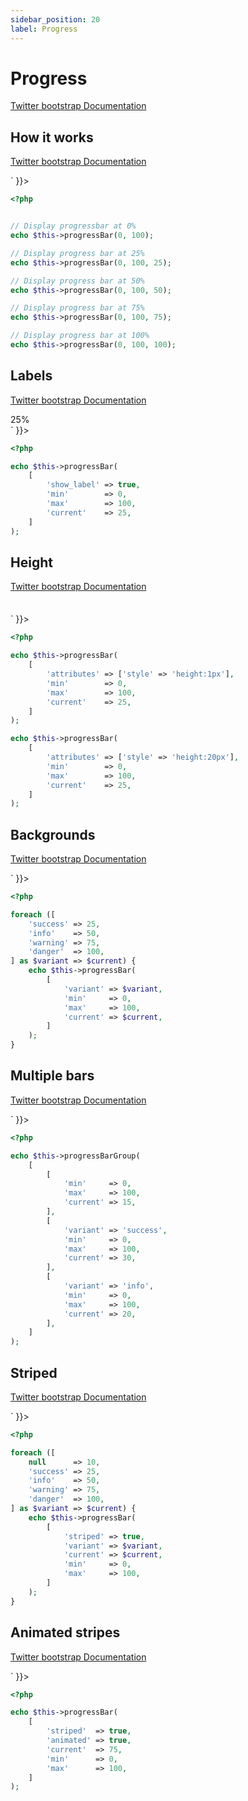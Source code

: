 ```yaml
---
sidebar_position: 20
label: Progress
---
```



# Progress

[Twitter bootstrap Documentation](https://getbootstrap.com/docs/5.1/components/progress/)

## How it works

[Twitter bootstrap Documentation](https://getbootstrap.com/docs/5.1/components/progress/#how-it-works)

<Tabs>
<TabItem value="result" label="Result" default>
  <HtmlCode bootstrapVersion="5.1">
      <div dangerouslySetInnerHTML={{ __html: `<div class="progress">
    <div aria-valuemax="100" aria-valuemin="0" aria-valuenow="0" class="progress-bar" role="progressbar"></div>
</div>
<div class="progress">
    <div aria-valuemax="100" aria-valuemin="0" aria-valuenow="25" class="progress-bar" role="progressbar" style="width: 25%;"></div>
</div>
<div class="progress">
    <div aria-valuemax="100" aria-valuemin="0" aria-valuenow="50" class="progress-bar" role="progressbar" style="width: 50%;"></div>
</div>
<div class="progress">
    <div aria-valuemax="100" aria-valuemin="0" aria-valuenow="75" class="progress-bar" role="progressbar" style="width: 75%;"></div>
</div>
<div class="progress">
    <div aria-valuemax="100" aria-valuemin="0" aria-valuenow="100" class="progress-bar" role="progressbar" style="width: 100%;"></div>
</div>` }}></div>
  </HtmlCode>
</TabItem>
<TabItem value="source" label="Source">

```php
<?php


// Display progressbar at 0%
echo $this->progressBar(0, 100);

// Display progress bar at 25%
echo $this->progressBar(0, 100, 25);

// Display progress bar at 50%
echo $this->progressBar(0, 100, 50);

// Display progress bar at 75%
echo $this->progressBar(0, 100, 75);

// Display progress bar at 100%
echo $this->progressBar(0, 100, 100);

```

</TabItem>
</Tabs>

## Labels

[Twitter bootstrap Documentation](https://getbootstrap.com/docs/5.1/components/progress/#labels)

<Tabs>
<TabItem value="result" label="Result" default>
  <HtmlCode bootstrapVersion="5.1">
      <div dangerouslySetInnerHTML={{ __html: `<div class="progress">
    <div aria-valuemax="100" aria-valuemin="0" aria-valuenow="25" class="progress-bar" role="progressbar" style="width: 25%;">
        25%
    </div>
</div>` }}></div>
  </HtmlCode>
</TabItem>
<TabItem value="source" label="Source">

```php
<?php

echo $this->progressBar(
    [
        'show_label' => true,
        'min'        => 0,
        'max'        => 100,
        'current'    => 25,
    ]
);

```

</TabItem>
</Tabs>

## Height

[Twitter bootstrap Documentation](https://getbootstrap.com/docs/5.1/components/progress/#height)

<Tabs>
<TabItem value="result" label="Result" default>
  <HtmlCode bootstrapVersion="5.1">
      <div dangerouslySetInnerHTML={{ __html: `<div class="progress" style="height: 1px;">
    <div aria-valuemax="100" aria-valuemin="0" aria-valuenow="25" class="progress-bar" role="progressbar" style="width: 25%;"></div>
</div>
<div class="progress" style="height: 20px;">
    <div aria-valuemax="100" aria-valuemin="0" aria-valuenow="25" class="progress-bar" role="progressbar" style="width: 25%;"></div>
</div>` }}></div>
  </HtmlCode>
</TabItem>
<TabItem value="source" label="Source">

```php
<?php

echo $this->progressBar(
    [
        'attributes' => ['style' => 'height:1px'],
        'min'        => 0,
        'max'        => 100,
        'current'    => 25,
    ]
);

echo $this->progressBar(
    [
        'attributes' => ['style' => 'height:20px'],
        'min'        => 0,
        'max'        => 100,
        'current'    => 25,
    ]
);

```

</TabItem>
</Tabs>

## Backgrounds

[Twitter bootstrap Documentation](https://getbootstrap.com/docs/5.1/components/progress/#backgrounds)

<Tabs>
<TabItem value="result" label="Result" default>
  <HtmlCode bootstrapVersion="5.1">
      <div dangerouslySetInnerHTML={{ __html: `<div class="progress">
    <div aria-valuemax="100" aria-valuemin="0" aria-valuenow="25" class="bg-success progress-bar" role="progressbar" style="width: 25%;"></div>
</div>
<div class="progress">
    <div aria-valuemax="100" aria-valuemin="0" aria-valuenow="50" class="bg-info progress-bar" role="progressbar" style="width: 50%;"></div>
</div>
<div class="progress">
    <div aria-valuemax="100" aria-valuemin="0" aria-valuenow="75" class="bg-warning progress-bar" role="progressbar" style="width: 75%;"></div>
</div>
<div class="progress">
    <div aria-valuemax="100" aria-valuemin="0" aria-valuenow="100" class="bg-danger progress-bar" role="progressbar" style="width: 100%;"></div>
</div>` }}></div>
  </HtmlCode>
</TabItem>
<TabItem value="source" label="Source">

```php
<?php

foreach ([
    'success' => 25,
    'info'    => 50,
    'warning' => 75,
    'danger'  => 100,
] as $variant => $current) {
    echo $this->progressBar(
        [
            'variant' => $variant,
            'min'     => 0,
            'max'     => 100,
            'current' => $current,
        ]
    );
}

```

</TabItem>
</Tabs>

## Multiple bars

[Twitter bootstrap Documentation](https://getbootstrap.com/docs/5.1/components/progress/#multiple-bars)

<Tabs>
<TabItem value="result" label="Result" default>
  <HtmlCode bootstrapVersion="5.1">
      <div dangerouslySetInnerHTML={{ __html: `<div class="progress">
    <div aria-valuemax="100" aria-valuemin="0" aria-valuenow="15" class="progress-bar" role="progressbar" style="width: 15%;"></div>
    <div aria-valuemax="100" aria-valuemin="0" aria-valuenow="30" class="bg-success progress-bar" role="progressbar" style="width: 30%;"></div>
    <div aria-valuemax="100" aria-valuemin="0" aria-valuenow="20" class="bg-info progress-bar" role="progressbar" style="width: 20%;"></div>
</div>` }}></div>
  </HtmlCode>
</TabItem>
<TabItem value="source" label="Source">

```php
<?php

echo $this->progressBarGroup(
    [
        [
            'min'     => 0,
            'max'     => 100,
            'current' => 15,
        ],
        [
            'variant' => 'success',
            'min'     => 0,
            'max'     => 100,
            'current' => 30,
        ],
        [
            'variant' => 'info',
            'min'     => 0,
            'max'     => 100,
            'current' => 20,
        ],
    ]
);

```

</TabItem>
</Tabs>

## Striped

[Twitter bootstrap Documentation](https://getbootstrap.com/docs/5.1/components/progress/#striped)

<Tabs>
<TabItem value="result" label="Result" default>
  <HtmlCode bootstrapVersion="5.1">
      <div dangerouslySetInnerHTML={{ __html: `<div class="progress">
    <div aria-valuemax="100" aria-valuemin="0" aria-valuenow="10" class="progress-bar progress-bar-striped" role="progressbar" style="width: 10%;"></div>
</div>
<div class="progress">
    <div aria-valuemax="100" aria-valuemin="0" aria-valuenow="25" class="bg-success progress-bar progress-bar-striped" role="progressbar" style="width: 25%;"></div>
</div>
<div class="progress">
    <div aria-valuemax="100" aria-valuemin="0" aria-valuenow="50" class="bg-info progress-bar progress-bar-striped" role="progressbar" style="width: 50%;"></div>
</div>
<div class="progress">
    <div aria-valuemax="100" aria-valuemin="0" aria-valuenow="75" class="bg-warning progress-bar progress-bar-striped" role="progressbar" style="width: 75%;"></div>
</div>
<div class="progress">
    <div aria-valuemax="100" aria-valuemin="0" aria-valuenow="100" class="bg-danger progress-bar progress-bar-striped" role="progressbar" style="width: 100%;"></div>
</div>` }}></div>
  </HtmlCode>
</TabItem>
<TabItem value="source" label="Source">

```php
<?php

foreach ([
    null      => 10,
    'success' => 25,
    'info'    => 50,
    'warning' => 75,
    'danger'  => 100,
] as $variant => $current) {
    echo $this->progressBar(
        [
            'striped' => true,
            'variant' => $variant,
            'current' => $current,
            'min'     => 0,
            'max'     => 100,
        ]
    );
}

```

</TabItem>
</Tabs>

## Animated stripes

[Twitter bootstrap Documentation](https://getbootstrap.com/docs/5.1/components/progress/#animated-stripes)

<Tabs>
<TabItem value="result" label="Result" default>
  <HtmlCode bootstrapVersion="5.1">
      <div dangerouslySetInnerHTML={{ __html: `<div class="progress">
    <div aria-valuemax="100" aria-valuemin="0" aria-valuenow="75" class="progress-bar progress-bar-animated progress-bar-striped" role="progressbar" style="width: 75%;"></div>
</div>` }}></div>
  </HtmlCode>
</TabItem>
<TabItem value="source" label="Source">

```php
<?php

echo $this->progressBar(
    [
        'striped'  => true,
        'animated' => true,
        'current'  => 75,
        'min'      => 0,
        'max'      => 100,
    ]
);

```

</TabItem>
</Tabs>

